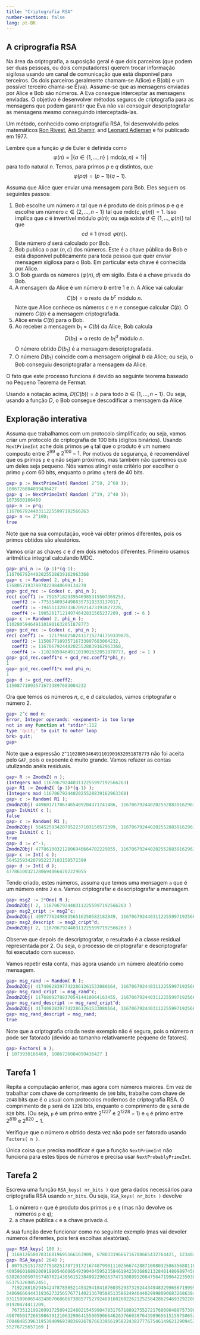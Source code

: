 ```yaml
---
title: "Criptografia RSA"
number-sections: false
lang: pt-BR
---
```


## A criprografia RSA

:::{.problem}
Na área da criptografia, a suposição geral é que dois parceiros (que podem ser duas pessoas, ou dois computadores) querem trocar informação sigilosa usando um canal de comunicação que está disponível para terceiros. Os dois parceiros geralmente chamam-se A(lice) e B(ob) e um possível terceiro chama-se E(va). Assume-se que as mensagens enviadas por Alice e Bob são números. A Eva consegue interceptar as mensagens enviadas. O objetivo é desenvolver métodos seguros de criptografia para as mensagens que podem garantir que Eva não vai conseguir descriptografar as mensagens mesmo conseguindo interceptadá-las.

Um método, conhecido como criptografia RSA, foi desenvolvido pelos matemáticos  <a title="Ron Rivest" href="https://en.wikipedia.org/wiki/Ron_Rivest">Ron Rivest</a>, <a title="Adi Shamir" href="https://en.wikipedia.org/wiki/Adi_Shamir">Adi Shamir</a>, and <a title="Leonard Adleman" href="https://en.wikipedia.org/wiki/Leonard_Adleman">Leonard Adleman</a> e foi publicado em 1977.

Lembre que a função $\varphi$ de Euler é definida como
$$
\varphi(n)=|\{a\in\{1,\ldots,n\}\mid \mbox{mdc}(a,n)=1\}|
$$
para todo natural $n$. Temos, para primos $p$ e $q$ distintos, que
$$
\varphi(pq)=(p-1)(q-1).
$$

Assuma que Alice quer enviar uma mensagem para Bob. Eles seguem os seguintes passos:

1.   Bob escolhe um número $n$ tal que $n$ é produto de dois primos $p$ e $q$ e escolhe um número $c\in\{2,\ldots,n-1\}$ tal que $\mbox{mdc}(c,\varphi(n))=1$. Isso implica que $c$ é invertível módulo $\varphi(n)$; ou seja existe $d\in\{1,\ldots,\varphi(n)\}$ tal que
$$
cd\equiv 1\pmod{\varphi(n)}.
$$
Este número $d$ será calculado por Bob.
2.  Bob publica o par $(n,c)$ dos números. Este é a chave pública do Bob e está disponível publicamente para toda pessoa que quer enviar mensagem sigilosa para o Bob. Em particular esta chave é conhecida por Alice.
3.  O Bob guarda os números $(\varphi(n),d)$ em sigilo. Esta é a chave privada do Bob.
4.  A mensagem da Alice é um número $b$ entre $1$ e $n$. A Alice vai calcular
$$
C(b)=\mbox{o resto de $b^c$ módulo $n$}.
$$
Note que Alice conhece os números $c$ e $n$ e consegue calcular $C(b)$. O número $C(b)$ é a mensagem criptografada.
5.  Alice envia $C(b)$ para o Bob.
6.  Ao receber a mensagem $b_1=C(b)$ da Alice, Bob calcula
$$
D( b_1)=\mbox{o resto de $b_1^d$ módulo $n$}.
$$
O número obtido $D(b_1)$ é a mensagem descriptografada.
6.  O número $D(b_1)$ coincide com a mensagem original $b$ da Alice; ou seja, o Bob conseguiu descriptografar a mensagem da Alice.

O fato que este processo funciona é devido ao seguinte teorema baseado no Pequeno Teorema de Fermat.

::::{#thm-}
Usando a notação acima, $D(C(b))=b$ para todo $b\in\{1,\ldots,n-1\}$. Ou seja, usando a função $D$, o Bob consegue descodificar a mensagem da Alice
::::
:::

## Exploração interativa

:::{.subexample}
Assuma que trabalhamos com um protocolo simplificado; ou seja, vamos criar um protocolo de criptografia de 100 bits (digitos binários). Usando `NextPrimeInt` ache dois primos `p`e `q` tal que o produto é um numero composto entre $2^{99}$ e $2^{100}-1$. Por motivos de segurança, é recomendável que os primos `p` e `q` não sejam próximos, mas também não queremos que um deles seja pequeno.  Nós vamos atingir este critério por escolher o primo `p` com 60 bits, enquanto o primo `q` terá de 40 bits.

```matlab
gap> p := NextPrimeInt( Random( 2^59, 2^60 ));
1086726084099436427
gap> q := NextPrimeInt( Random( 2^39, 2^40 ));
1073930166469
gap> n := p*q;
1167067924403112255997192566263
gap> n <= 2^100;
true
```

Note que na sua computação, você vai obter primos diferentes, pois os primos obtidos são aleatórios. 

Vamos criar as chaves $c$ e $d$ em dois métodos diferentes. Primeiro usamos aritmética integral calculando MDC.




```matlab
gap> phi_n := (p-1)*(q-1);
1167067924402025528839162963368
gap> c := Random( 2, phi_n );
176805719378978229840699134270
gap> gcd_rec := Gcdex( c, phi_n );
rec( coeff1 := 79157182339546985315507365253, 
  coeff2 := -77535409344988357319333137017, 
  coeff3 := -194511320733670921473193827228, 
  coeff4 := 190526171214974642831565237209, gcd := 6 )
gap> c := Random( 2, phi_n );     
1102805946491101901632051878773
gap> gcd_rec := Gcdex( c, phi_n );
rec( coeff1 := -121794025824117152741759339875, 
  coeff2 := 115087710935716733897683004232, 
  coeff3 := 1167067924402025528839162963368, 
  coeff4 := -1102805946491101901632051878773, gcd := 1 )
gap> gcd_rec.coeff1*c + gcd_rec.coeff2*phi_n;
1
gap> gcd_rec.coeff1*c mod phi_n;             
1
gap> d := gcd_rec.coeff2;
115087710935716733897683004232
```

Ora que temos os números $n$, $c$, e $d$ calculados, vamos criptografar o número $2$.
```matlab
gap> 2^c mod n;
Error, Integer operands: <exponent> is too large
not in any function at *stdin*:112
type 'quit;' to quit to outer loop
brk> quit;
gap> 
```
Note que a expressão `2^1102805946491101901632051878773` não foi aceita pelo `GAP`, pois o expoente é muito grande. Vamos refazer as contas utulizando anéis residuais. 


```matlab
gap> R := ZmodnZ( n );
(Integers mod 1167067924403112255997192566263)
gap> R1 := ZmodnZ( (p-1)*(q-1) );
(Integers mod 1167067924402025528839162963368)
gap> c := Random( R1 );
ZmodnZObj( 449601717067465409204371741486, 1167067924402025528839162963368 )
gap> IsUnit( c );
false
gap> c := Random( R1 );
ZmodnZObj( 564525934207952237103150572399, 1167067924402025528839162963368 )
gap> IsUnit( c );
true
gap> d := c^-1;
ZmodnZObj( 477861003212806940664702229055, 1167067924402025528839162963368 )
gap> c := Int( c );
564525934207952237103150572399
gap> d := Int( d );
477861003212806940664702229055
```
Tendo criado, estes números, assuma que temos uma mensagem `a` que é um número entre `2` e `n`.  Vamos criptografar e descriptografar a mensagem.

```matlab
gap> msg2 := 2*One( R );
ZmodnZObj( 2, 1167067924403112255997192566263 )
gap> msg2_cript := msg2^c;
ZmodnZObj( 409777624988356516250582182849, 1167067924403112255997192566263 )
gap> msg2_descript := msg2_cript^d;
ZmodnZObj( 2, 1167067924403112255997192566263 )
```

Observe que depois de descriptografar, o resultado é a classe residual representada por $2$. Ou seja, o processo de criptografar e descriptografar foi executado com sucesso.

Vamos repetir esta conta, mas agora usando um número aleatório como mensagem.

```matlab
gap> msg_rand := Random( R );
ZmodnZObj( 417408283977422861261533080164, 1167067924403112255997192566263 )
gap> msg_rand_cript := msg_rand^c;
ZmodnZObj( 117680927883705414410064163455, 1167067924403112255997192566263 )
gap> msg_rand_descript := msg_rand_cript^d;
ZmodnZObj( 417408283977422861261533080164, 1167067924403112255997192566263 )
gap> msg_rand_descript = msg_rand;
true
```

Note que a criptografia criada neste exemplo não é segura, pois o número $n$ pode ser fatorado (devido ao tamanho relativamente pequeno de fatores).
```matlab
gap> Factors( n );
[ 1073930166469, 1086726084099436427 ]
```
:::

## Tarefa 1

:::{.subproblem}
Repita a computação anterior, mas agora com números maiores. Em vez de trabalhar com chave de comprimento de `100` bits, trabalhe com chave de `2048` bits que é o usual com protocolos modernos de criptografia RSA. O comprimento de `p` será de `1228` bits, enquanto o comprimento de `q` será de `820` bits. (Ou seja, `p` é um primo entre $2^{1227}$ e $2^{1228}-1$) e `q` é primo entre $2^{819}$ e $2^{820}-1$.

Verifique que o número $n$ obtido desta vez não pode ser fatorado usando `Factors( n )`.
:::

:::{.hint}
Única coisa que precisa modificar é que a função `NextPrimeInt` não funciona para estes típos de números e precisa usar `NextProbablyPrimeInt`. 
:::

## Tarefa 2

:::{.subproblem}
Escreva uma função `RSA_keys( nr_bits )` que gera dados necessários para criptografia RSA usando `nr_bits`. Ou seja, `RSA_keys( nr_bits )` devolve 

1. o número `n` que é produto dos primos `p` e `q` (mas não devolve os números `p` e `q`);
2. a chave pública `c` e a chave privada `d`.
   
A sua função deve funcionar como no seguinte exemplo (mas vai devoler números diferentes, pois terá escolhas aleatórias).
```matlab
gap> RSA_keys( 100 );
[ 316912650070316019695166163909, 67803319666716708665432764421, 123402113103695021747726526701 ]
gap> RSA_keys( 2048 );
[ 8079251517827751825178719172167487990111025667428871008032586356881163784716972723299300352880728365922179490230474504873529889787622730273772038096612070780157719341825249022937549437597413026699014\
409596016892069198054660654939040459523584619423936802132840148098974587465512670264468154836041528791399303629821338677862343476508408719129704032506523521007918729333859365737706858631433480971900864\
638263805076574870214385615238499229026374713889952084756471996422350380077815154120299937510569062144760090910873471827641595447079810841106710510426149570066998895904923832582092610166532840530813197\
653753269852451, 
  7192288102945424787858521453294104187603529373292443494832996567199950593373447191843467648596336466354111301360259647044189398010351244637050665713156802075659077920531325814869596760587751308864739\
340696664443193627325657677140213670588513586249464402999809068326863845269559193096291594119839200884396779283334530215447671214968834923718725881618320293090587468802422721225000761071107139228783124\
831159960654824007068686730857752792469160260226212525842862946932922002967218219246000047897040282800429269436913752744220440070728102422490504316768143497622166381341515789631855697084844227310016309\
01920474411209, 
  7673512199209917250942248021545990478317671889275527217680964807573904330703979475900391247316654376108455410058597952795886386824500341556821544450701499926539897653333550863267800426221024755589724\
498705017266598639121063290641559059066462637660387643989656151597506529056513058026142914987050935773395104783940750228548930324401685657726448259117738771591211362993963100987178452005792367299310803\
700484853963195394096939836926787663396619582243827776754614962129094525567992153167656443410227381642288014676450365455581712150358955373536292463490794521531456519491901415830406291183849562813990696\
55276725657169 ]
```
:::

<!--
RSA_keys := function( nr_bits )
    local nr_bits_p, nr_bits_q, p, q, n, phi_n, c, gcd_rep, d;

    nr_bits_p := Int( 3*nr_bits/5 );
    nr_bits_q := nr_bits - nr_bits_p; 
    p := NextProbablyPrimeInt( 2^(nr_bits_p-1) );
    q := NextProbablyPrimeInt( 2^(nr_bits_q-1) );

    n := p*q;

    phi_n := (p-1)*(q-1);

    repeat 
        c := Random( 2, n );
        gcd_rep := Gcdex( phi_n, c );
        d := gcd_rep.coeff1*phi_n + gcd_rep.coeff2*c;
    until d = 1;

    return [ n, c, gcd_rep.coeff2 ];
end; 
-->
